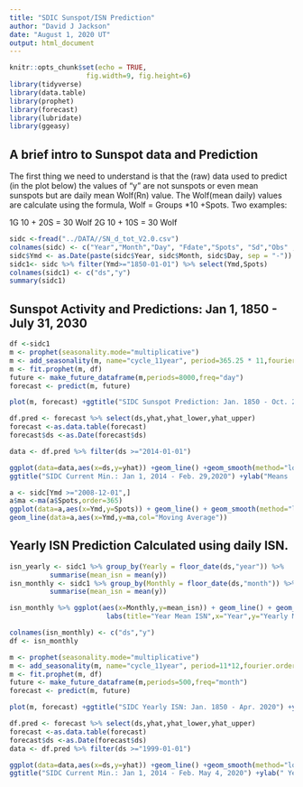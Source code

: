 ```yaml
---
title: "SDIC Sunspot/ISN Prediction"
author: "David J Jackson"
date: "August 1, 2020 UT"
output: html_document
---
```


```r
knitr::opts_chunk$set(echo = TRUE,
                   fig.width=9, fig.height=6)
library(tidyverse)
library(data.table)
library(prophet)
library(forecast)
library(lubridate)
library(ggeasy)
```

## A brief intro to Sunspot data and Prediction

The first thing we need to understand is that the (raw) data used to predict (in the plot below) the values of "y" are not sunspots or even mean sunspots but are daily mean Wolf(Rn) value. The Wolf(mean daily) values are calculate using the formula, Wolf = Groups *10 +Spots. Two examples:

1G 10 + 20S = 30 Wolf 2G 10 + 10S = 30 Wolf

```r
sidc <-fread("../DATA//SN_d_tot_V2.0.csv")
colnames(sidc) <- c("Year","Month","Day", "Fdate","Spots", "Sd","Obs" ,"Defin"  )
sidc$Ymd <- as.Date(paste(sidc$Year, sidc$Month, sidc$Day, sep = "-"))
sidc1<- sidc %>% filter(Ymd>="1850-01-01") %>% select(Ymd,Spots)
colnames(sidc1) <- c("ds","y")
summary(sidc1)
```

## Sunspot Activity and Predictions: Jan 1, 1850 - July 31, 2030

```r
df <-sidc1 
m <- prophet(seasonality.mode="multiplicative")
m <- add_seasonality(m, name="cycle_11year", period=365.25 * 11,fourier.order=5,mode="multiplicative")
m <- fit.prophet(m, df)
future <- make_future_dataframe(m,periods=8000,freq="day")
forecast <- predict(m, future)
```
```r
plot(m, forecast) +ggtitle("SIDC Sunspot Prediction: Jan. 1850 - Oct. 2019") +ylab("Predicted Mean Wolf(Ra)") +xlab("Years" )
```
```r
df.pred <- forecast %>% select(ds,yhat,yhat_lower,yhat_upper) 
forecast <-as.data.table(forecast)
forecast$ds <-as.Date(forecast$ds)
```

```r
data <- df.pred %>% filter(ds >="2014-01-01")

ggplot(data=data,aes(x=ds,y=yhat)) +geom_line() +geom_smooth(method="loess")  + 
ggtitle("SIDC Current Min.: Jan 1, 2014 - Feb. 29,2020") +ylab("Means  Wolf(R)")
```
```r
a <- sidc[Ymd >="2008-12-01",]
a$ma <-ma(a$Spots,order=365)
ggplot(data=a,aes(x=Ymd,y=Spots)) + geom_line() + geom_smooth(method="loess") + 
geom_line(data=a,aes(x=Ymd,y=ma,col="Moving Average"))
```

## Yearly ISN Prediction Calculated using daily ISN.

```r
isn_yearly <- sidc1 %>% group_by(Yearly = floor_date(ds,"year")) %>%
          summarise(mean_isn = mean(y))
isn_monthly <- sidc1 %>% group_by(Monthly = floor_date(ds,"month")) %>%
          summarise(mean_isn = mean(y)) 
```
```r
isn_monthly %>% ggplot(aes(x=Monthly,y=mean_isn)) + geom_line() + geom_smooth() +
                        labs(title="Year Mean ISN",x="Year",y="Yearly Mean ISN")
```
```r
colnames(isn_monthly) <- c("ds","y")
df <- isn_monthly

m <- prophet(seasonality.mode="multiplicative")
m <- add_seasonality(m, name="cycle_11year", period=11*12,fourier.order=5)
m <- fit.prophet(m, df)
future <- make_future_dataframe(m,periods=500,freq="month")
forecast <- predict(m, future)
```
```r
plot(m, forecast) +ggtitle("SIDC Yearly ISN: Jan. 1850 - Apr. 2020") +ylab("Predicted Mean Wolf(Ra)") +xlab("Years" )
```
```r
df.pred <- forecast %>% select(ds,yhat,yhat_lower,yhat_upper) 
forecast <-as.data.table(forecast)
forecast$ds <-as.Date(forecast$ds)
data <- df.pred %>% filter(ds >="1999-01-01")

ggplot(data=data,aes(x=ds,y=yhat)) +geom_line() +geom_smooth(method="loess")  + 
ggtitle("SIDC Current Min.: Jan 1, 2014 - Feb. May 4, 2020") +ylab(" Yearly Means  Wolf(R)")
```

